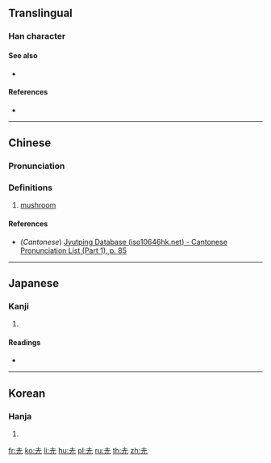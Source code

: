 ==Translingual==

===Han character===
{{Han char|rn=32|rad=土|as=02|sn=5|four=|canj=GHU|ids=⿱土儿}}

====See also====
* {{l|mul|菌}}

====References====
* {{Han ref|kx=0223.091|dkj=04877|dj=0455.090|hdz=10417.110|uh=5725|ud=22309}}

----

==Chinese==
{{zh-forms}}

===Pronunciation===
{{zh-pron
|m=lù
|c=luk6
|mc=
|oc=y
|ma=
|cat=n
}}

===Definitions===
# [[mushroom]]

====References====
*(''Cantonese'') [http://www.iso10646hk.net/jp/document/download.jsp Jyutping Database (iso10646hk.net) - Cantonese Pronunciation List (Part 1), p. 85]

----

==Japanese==

===Kanji===
{{ja-kanji|grade=|rs=土02}}

# {{defn|lang=ja|sort=土02}}

====Readings====
* {{ja-readings|on=[[ろく]] (roku)|kun=[[きのこ]] (kinoko)}}

----

==Korean==

===Hanja===
{{ko-hanja|hangeul=록|rv=rok|mr=rok}}

# {{defn|lang=ko|sort=土02}}

[[fr:圥]]
[[ko:圥]]
[[li:圥]]
[[hu:圥]]
[[pl:圥]]
[[ru:圥]]
[[th:圥]]
[[zh:圥]]